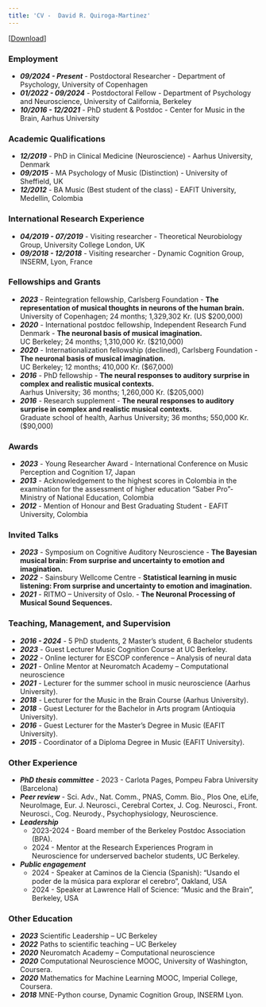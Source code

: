 ```yaml
---
title: 'CV -  David R. Quiroga-Martinez'
---
```

[[Download](https://www.dropbox.com/scl/fi/2opw59grf75dlf2wqtjep/CV-David-Quiroga-short-2024.pdf?rlkey=j8pwvsjx7qawd6homsafdhhbg&dl=0)]

### Employment

* ***09/2024 - Present*** - Postdoctoral Researcher - Department of Psychology, University of Copenhagen
* ***01/2022 - 09/2024***	- Postdoctoral Fellow - Department of Psychology and Neuroscience, University of California, Berkeley
* ***10/2016 - 12/2021***	- PhD student & Postdoc - Center for Music in the Brain, Aarhus University

### Academic Qualifications

* ***12/2019***	- PhD in Clinical Medicine (Neuroscience) - Aarhus University, Denmark
* ***09/2015*** - MA Psychology of Music (Distinction) - University of Sheffield, UK
* ***12/2012***	- BA Music (Best student of the class) - EAFIT University, Medellin, Colombia

### International Research Experience

* ***04/2019 - 07/2019***	- Visiting researcher - Theoretical Neurobiology Group, University College London, UK
* ***09/2018 - 12/2018***	- Visiting researcher - Dynamic Cognition Group, INSERM, Lyon, France

### Fellowships and Grants

* ***2023*** - Reintegration fellowship, Carlsberg Foundation - **The representation of musical thoughts in neurons of the human brain.**<br> University of Copenhagen; 24 months; 1,329,302 Kr. (US $200,000)
* ***2020*** - International postdoc fellowship, Independent Research Fund Denmark -
**The neuronal basis of musical imagination.**<br>UC Berkeley; 24 months; 1,310,000 Kr. ($210,000)
* ***2020*** - Internationalization fellowship (declined), Carlsberg Foundation -
**The neuronal basis of musical imagination.**<br>UC Berkeley; 12 months; 410,000 Kr. ($67,000) 
* ***2016*** - PhD fellowship - **The neural responses to auditory surprise in complex and realistic musical contexts.**<br>
Aarhus University; 36 months; 1,260,000 Kr. ($205,000)
* ***2016*** - Research supplement - **The neural responses to auditory surprise in complex and realistic musical contexts.**<br>
Graduate school of health, Aarhus University; 36 months; 550,000 Kr. ($90,000)

### Awards

* ***2023*** - Young Researcher Award - International Conference on Music Perception and Cognition 17, Japan
* ***2013*** - Acknowledgement to the highest scores in Colombia in the examination for the assessment of higher education “Saber Pro”- Ministry of National Education, Colombia
* ***2012*** - Mention of Honour and Best Graduating Student - EAFIT University, Colombia

### Invited Talks

* ***2023*** - Symposium on Cognitive Auditory Neuroscience - **The Bayesian musical brain: From surprise and uncertainty to emotion and imagination.**
* ***2022*** - Sainsbury Wellcome Centre - **Statistical learning in music listening: From surprise and uncertainty to emotion and imagination.**
* ***2021*** - RITMO – University of Oslo. - **The Neuronal Processing of Musical Sound Sequences.**

### Teaching, Management, and Supervision
* ***2016 - 2024*** - 5 PhD students, 2 Master’s student, 6 Bachelor students
* ***2023*** - Guest Lecturer Music Cognition Course at UC Berkeley.
* ***2022*** - Online lecturer for ESCOP conference – Analysis of neural data
* ***2021*** - Online Mentor at Neuromatch Academy – Computational neuroscience 
* ***2021*** - Lecturer for the summer school in music neuroscience (Aarhus University). 
* ***2018*** - Lecturer for the Music in the Brain Course (Aarhus University).
* ***2018*** - Guest Lecturer for the Bachelor in Arts program (Antioquia University). 
* ***2016*** - Guest Lecturer for the Master’s Degree in Music (EAFIT University). 
* ***2015*** - Coordinator of a Diploma Degree in Music (EAFIT University). 

### Other Experience
* ***PhD thesis committee*** - 2023 - Carlota Pages, Pompeu Fabra University (Barcelona)
* ***Peer review*** -	Sci. Adv., Nat. Comm., PNAS, Comm. Bio., Plos One, eLife, NeuroImage, Eur. J. Neurosci., Cerebral Cortex, J. Cog. Neurosci., Front. Neurosci., Cog. Neurody., Psychophysiology, Neuroscience.
* ***Leadership*** 
<ul>
-	2023-2024 - Board member of the Berkeley Postdoc Association (BPA).
- 2024 - Mentor at the Research Experiences Program in Neuroscience for underserved bachelor students, UC Berkeley.
</ul>
* ***Public engagement***
<ul>
-	2024 - Speaker at Caminos de la Ciencia (Spanish): “Usando el poder de la música para explorar el cerebro”, Oakland, USA
- 2024 - Speaker at Lawrence Hall of Science: “Music and the Brain”, Berkeley, USA
</ul>

### Other Education
* ***2023***	Scientific Leadership – UC Berkeley
* ***2022***	Paths to scientific teaching – UC Berkeley
* ***2020***	Neuromatch Academy – Computational neuroscience
* ***2020***	Computational Neuroscience MOOC, University of Washington, Coursera.
* ***2020***	Mathematics for Machine Learning MOOC, Imperial College, Coursera.
* ***2018***	MNE-Python course, Dynamic Cognition Group, INSERM Lyon.
